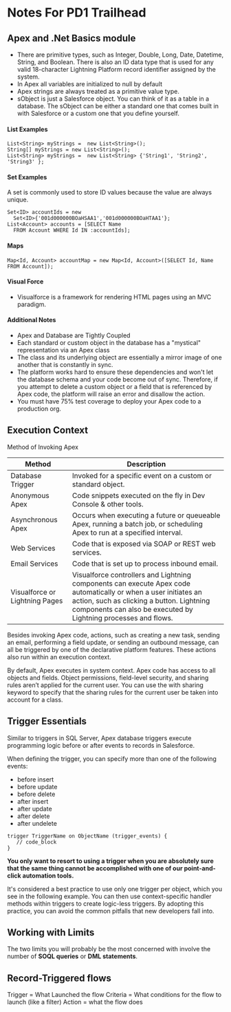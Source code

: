 # Notes For PD1 Trailhead

## Apex and .Net Basics module

- There are primitive types, such as Integer, Double, Long, Date, Datetime, String, and Boolean. There is also an ID data type that is used for any valid 18-character Lightning Platform record identifier assigned by the system.
- In Apex all variables are initialized to null by default
- Apex strings are always treated as a primitive value type.
- sObject is just a Salesforce object. You can think of it as a table in a database. The sObject can be either a standard one that comes built in with Salesforce or a custom one that you define yourself.

#### List Examples

```
List<String> myStrings =  new List<String>();
String[] myStrings = new List<String>();
List<String> myStrings =  new List<String> {'String1', 'String2', 'String3' };
```

#### Set Examples

A set is commonly used to store ID values because the value are always unique.

```
Set<ID> accountIds = new
  Set<ID>{'001d000000BOaHSAA1','001d000000BOaHTAA1'};
List<Account> accounts = [SELECT Name
  FROM Account WHERE Id IN :accountIds];
```

#### Maps

```
Map<Id, Account> accountMap = new Map<Id, Account>([SELECT Id, Name FROM Account]);
```

#### Visual Force

- Visualforce is a framework for rendering HTML pages using an MVC paradigm.

#### Additional Notes

- Apex and Database are Tightly Coupled
- Each standard or custom object in the database has a "mystical" representation via an Apex class
- The class and its underlying object are essentially a mirror image of one another that is constantly in sync.
- The platform works hard to ensure these dependencies and won't let the database schema and your code become
  out of sync. Therefore, if you attempt to delete a custom object or a field that is referenced by Apex code, the platform will raise an error and disallow the action.
- You must have 75% test coverage to deploy your Apex code to a production org.

## Execution Context

Method of Invoking Apex

| Method                         | Description                                                                                                                                                                                                                     |
| ------------------------------ | ------------------------------------------------------------------------------------------------------------------------------------------------------------------------------------------------------------------------------- |
| Database Trigger               | Invoked for a specific event on a custom or standard object.                                                                                                                                                                    |
| Anonymous Apex                 | Code snippets executed on the fly in Dev Console & other tools.                                                                                                                                                                 |
| Asynchronous Apex              | Occurs when executing a future or queueable Apex, running a batch job, or scheduling Apex to run at a specified interval.                                                                                                       |
| Web Services                   | Code that is exposed via SOAP or REST web services.                                                                                                                                                                             |
| Email Services                 | Code that is set up to process inbound email.                                                                                                                                                                                   |
| Visualforce or Lightning Pages | Visualforce controllers and Lightning components can execute Apex code automatically or when a user initiates an action, such as clicking a button. Lightning components can also be executed by Lightning processes and flows. |

Besides invoking Apex code, actions, such as creating a new task, sending an email, performing a field update, or sending an outbound message, can all be triggered by one of the declarative platform features. These actions also run within an execution context.

By default, Apex executes in system context. Apex code has access to all objects and fields. Object permissions, field-level security, and sharing rules aren’t applied for the current user. You can use the with sharing keyword to specify that the sharing rules for the current user be taken into account for a class.

## Trigger Essentials

Similar to triggers in SQL Server, Apex database triggers execute programming logic before or after events to records in Salesforce.

When defining the trigger, you can specify more than one of the following events:

- before insert
- before update
- before delete
- after insert
- after update
- after delete
- after undelete

```
trigger TriggerName on ObjectName (trigger_events) {
   // code_block
}
```

**You only want to resort to using a trigger when you are absolutely sure that the same thing cannot be accomplished with one of our point-and-click automation tools.**

It's considered a best practice to use only one trigger per object, which you see in the following example. You can then use context-specific handler methods within triggers to create logic-less triggers. By adopting this practice, you can avoid the common pitfalls that new developers fall into.

## Working with Limits

The two limits you will probably be the most concerned with involve the number of **SOQL queries** or **DML statements**.

## Record-Triggered flows

Trigger = What Launched the flow
Criteria = What conditions for the flow to launch (like a filter)
Action = what the flow does
